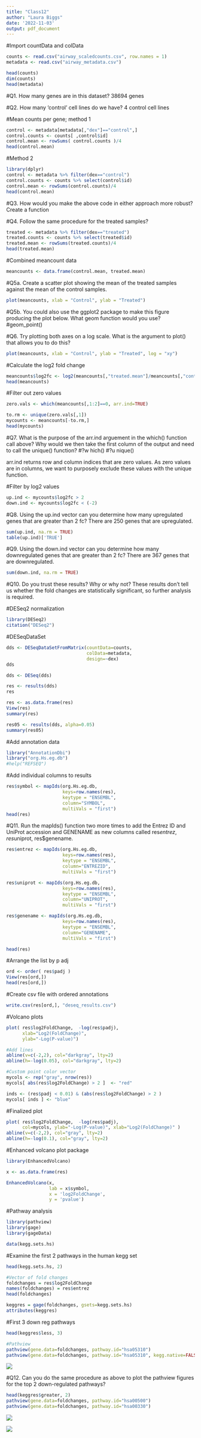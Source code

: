 ```yaml
---
title: "Class12"
author: "Laura Biggs"
date: '2022-11-03'
output: pdf_document
---
```


#Import countData and colData

```r
counts <- read.csv("airway_scaledcounts.csv", row.names = 1)
metadata <- read.csv("airway_metadata.csv")
```

```r
head(counts)
dim(counts)
head(metadata)
```

#Q1. How many genes are in this dataset? 38694 genes

#Q2. How many 'control' cell lines do we have? 4 control cell lines

#Mean counts per gene; method 1

```r
control <- metadata[metadata[,"dex"]=="control",]
control.counts <- counts[ ,control$id]
control.mean <- rowSums( control.counts )/4 
head(control.mean)
```

#Method 2

```r
library(dplyr)
control <- metadata %>% filter(dex=="control")
control.counts <- counts %>% select(control$id) 
control.mean <- rowSums(control.counts)/4
head(control.mean)
```

#Q3. How would you make the above code in either approach more robust? Create a function

#Q4. Follow the same procedure for the treated samples?

```r
treated <- metadata %>% filter(dex=="treated")
treated.counts <- counts %>% select(treated$id)
treated.mean <- rowSums(treated.counts)/4
head(treated.mean)
```

#Combined meancount data

```r
meancounts <- data.frame(control.mean, treated.mean)
```

#Q5a. Create a scatter plot showing the mean of the treated samples against the mean of the control samples.

```r
plot(meancounts, xlab = "Control", ylab = "Treated")
```

#Q5b. You could also use the ggplot2 package to make this figure producing the plot below. What geom function would you use? #geom_point()

#Q6. Try plotting both axes on a log scale. What is the argument to plot() that allows you to do this?

```r
plot(meancounts, xlab = "Control", ylab = "Treated", log = "xy")
```

#Calculate the log2 fold change

```r
meancounts$log2fc <- log2(meancounts[,"treated.mean"]/meancounts[,"control.mean"])
head(meancounts)
```

#Filter out zero values

```r
zero.vals <- which(meancounts[,1:2]==0, arr.ind=TRUE)

to.rm <- unique(zero.vals[,1])
mycounts <- meancounts[-to.rm,]
head(mycounts)
```

#Q7. What is the purpose of the arr.ind arguement in the which() function call above? Why would we then take the first column of the output and need to call the unique() function? #?w hich() #?u nique()

arr.ind returns row and column indices that are zero values. As zero values are in columns, we want to purposely exclude these values with the unique function.

#Filter by log2 values

```r
up.ind <- mycounts$log2fc > 2
down.ind <- mycounts$log2fc < (-2)
```

#Q8. Using the up.ind vector can you determine how many upregulated genes that are greater than 2 fc? There are 250 genes that are upregulated.

```r
sum(up.ind, na.rm = TRUE)
table(up.ind)['TRUE']
```

#Q9. Using the down.ind vector can you determine how many downregulated genes that are greater than 2 fc? There are 367 genes that are downregulated.

```r
sum(down.ind, na.rm = TRUE)
```

#Q10. Do you trust these results? Why or why not? These results don't tell us whether the fold changes are statistically significant, so further analysis is required.

#DESeq2 normalization

```r
library(DESeq2)
citation("DESeq2")
```

#DESeqDataSet

```r
dds <- DESeqDataSetFromMatrix(countData=counts, 
                              colData=metadata, 
                              design=~dex)
dds

dds <- DESeq(dds)

res <- results(dds)
res

res <- as.data.frame(res)
View(res)
summary(res)

res05 <- results(dds, alpha=0.05)
summary(res05)
```

#Add annotation data

```r
library("AnnotationDbi")
library("org.Hs.eg.db")
#help("REFSEQ")
```

#Add individual columns to results

```r
res$symbol <- mapIds(org.Hs.eg.db,
                     keys=row.names(res),
                     keytype = "ENSEMBL",
                     column="SYMBOL",
                     multiVals = "first")
head(res)
```

#Q11. Run the mapIds() function two more times to add the Entrez ID and UniProt accession and GENENAME as new columns called res$entrez, res$uniprot, res\$genename.

```r
res$entrez <- mapIds(org.Hs.eg.db,
                     keys=row.names(res),
                     keytype = "ENSEMBL",
                     column="ENTREZID",
                     multiVals = "first")

res$uniprot <- mapIds(org.Hs.eg.db,
                     keys=row.names(res),
                     keytype = "ENSEMBL",
                     column="UNIPROT",
                     multiVals = "first")

res$genename <- mapIds(org.Hs.eg.db,
                     keys=row.names(res),
                     keytype = "ENSEMBL",
                     column="GENENAME",
                     multiVals = "first")

head(res)
```

#Arrange the list by p adj

```r
ord <- order( res$padj )
View(res[ord,])
head(res[ord,])
```

#Create csv file with ordered annotations

```r
write.csv(res[ord,], "deseq_results.csv")
```

#Volcano plots

```r
plot( res$log2FoldChange,  -log(res$padj), 
      xlab="Log2(FoldChange)",
      ylab="-Log(P-value)")

#Add lines
abline(v=c(-2,2), col="darkgray", lty=2)
abline(h=-log(0.05), col="darkgray", lty=2)

#Custom point color vector
mycols <- rep("gray", nrow(res))
mycols[ abs(res$log2FoldChange) > 2 ]  <- "red" 

inds <- (res$padj < 0.01) & (abs(res$log2FoldChange) > 2 )
mycols[ inds ] <- "blue"
```

#Finalized plot

```r
plot( res$log2FoldChange,  -log(res$padj), 
      col=mycols, ylab="-Log(P-value)", xlab="Log2(FoldChange)" )
abline(v=c(-2,2), col="gray", lty=2)
abline(h=-log(0.1), col="gray", lty=2)
```

#Enhanced volcano plot package

```r
library(EnhancedVolcano)

x <- as.data.frame(res)

EnhancedVolcano(x,
                lab = x$symbol,
                x = 'log2FoldChange',
                y = 'pvalue')
```

#Pathway analysis

```r
library(pathview)
library(gage)
library(gageData)

data(kegg.sets.hs)
```

#Examine the first 2 pathways in the human kegg set

```r
head(kegg.sets.hs, 2)

#Vector of fold changes
foldchanges = res$log2FoldChange
names(foldchanges) = res$entrez
head(foldchanges)

keggres = gage(foldchanges, gsets=kegg.sets.hs)
attributes(keggres)

```

#First 3 down reg pathways

```r
head(keggres$less, 3)

#Pathview
pathview(gene.data=foldchanges, pathway.id="hsa05310")
pathview(gene.data=foldchanges, pathway.id="hsa05310", kegg.native=FALSE)
```

![](hsa05310.pathview.png) 

#Q12. Can you do the same procedure as above to plot the pathview figures for the top 2 down-regulated pathways?

```r
head(keggres$greater, 2)
pathview(gene.data=foldchanges, pathway.id="hsa00500")
pathview(gene.data=foldchanges, pathway.id="hsa00330")
```

![](hsa00500.pathview.png) 

![](hsa00330.pathview.png)